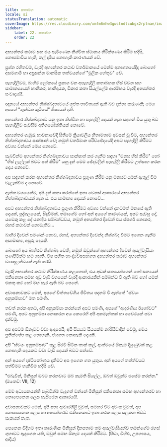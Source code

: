 ```yaml
---
title: කතාබහ
locale: si
statusTranslation: automatic
coverImage: https://res.cloudinary.com/xmfm6mhw3gwctndtcubgx2rptnae/image/upload/v1740468922/small_cover_tratado_de_psicologia_revolucionaria_a4c0dca4e0.webp
sidebar:
    label: 22. කතාබහ
    order: 22
---
```

අභ්‍යන්තර කථාව සහ එය පැමිණෙන නිශ්චිත ස්ථානය නිරීක්ෂණය කිරීම හදිසි, නොපමාවිය හැකි, කල් දැමිය නොහැකි කාරණයක් වේ.

ප්‍රශ්න රහිතවම, වැරදි අභ්‍යන්තර කථාව වර්තමානයේ මෙන්ම අනාගතයේදීද බොහෝ අසමගාමී හා අප්‍රසන්න මානසික තත්වයන්ගේ "මූලික හේතුව" වේ.

පැහැදිලිවම, බාහිර ලෝකයේ ප්‍රකාශ වන අපැහැදිලි කතාබහක හිස් වචන සහ සාමාන්‍යයෙන් හානිකර, හානිදායක, විකාර කතා සියල්ලේම ආරම්භය වැරදි අභ්‍යන්තර සංවාදයයි.

ඥානයේ අභ්‍යන්තර නිශ්ශබ්දතාවයේ ගුප්ත භාවිතයක් ඇති බව දන්නා කරුණකි; මෙය අපගේ "තුන්වන කුටියේ" ශිෂ්‍යයන් දනී.

අභ්‍යන්තර නිශ්ශබ්දතාව යනු ඉතා නිශ්චිත හා පැහැදිලි දෙයක් ගැන සඳහන් විය යුතු බව පැහැදිලිව පැවසීම අතිශයෝක්තියක් නොවේ.

අභ්‍යන්තර ගැඹුරු භාවනාවේදී සිතීමේ ක්‍රියාවලිය හිතාමතාම අවසන් වූ විට, අභ්‍යන්තර නිශ්ශබ්දතාවය සාක්ෂාත් වේ; නමුත් වර්තමාන පරිච්ඡේදයේදී අපට පැහැදිලි කිරීමට අවශ්‍ය වන්නේ මෙය නොවේ.

සැබවින්ම අභ්‍යන්තර නිශ්ශබ්දතාවය සාක්ෂාත් කර ගැනීම සඳහා "මනස හිස් කිරීම" හෝ "හිස් ලෑල්ලක් බවට පත් කිරීම" යනු දැන් මෙම ඡේදවලින් පැහැදිලි කිරීමට උත්සාහ කරන දෙය නොවේ.

අප සඳහන් කරන අභ්‍යන්තර නිශ්ශබ්දතාවය ප්‍රගුණ කිරීම යනු මනසට යමක් ඇතුල් වීම වැළැක්වීම ද නොවේ.

ඇත්ත වශයෙන්ම, අපි දැන් කතා කරන්නේ ඉතා වෙනස් ආකාරයේ අභ්‍යන්තර නිශ්ශබ්දතාවයක් ගැන ය. එය සාමාන්‍ය දෙයක් නොවේ...

අපට අභ්‍යන්තර නිශ්ශබ්දතාවය ප්‍රගුණ කිරීමට අවශ්‍ය වන්නේ දැනටමත් මනසේ ඇති දෙයක්, පුද්ගලයෙක්, සිදුවීමක්, තමාගේම හෝ අන් අයගේ කාරණයක්, අපට පැවසූ දේ, යමෙකු කළ දේ යනාදිය සම්බන්ධවය, නමුත් අභ්‍යන්තර දිවෙන් එය ස්පර්ශ නොකර, රහස් කථාවක් නොමැතිව...

බාහිර දිවෙන් පමණක් නොව, රහස්, අභ්‍යන්තර දිවෙන්ද නිශ්ශබ්ද වීමට ඉගෙන ගැනීම අසාමාන්‍ය, අපූරු දෙයකි.

බොහෝ අය බාහිරව නිශ්ශබ්ද වෙති, නමුත් ඔවුන්ගේ අභ්‍යන්තර දිවෙන් අසල්වැසියා පණපිටින්ම හම ගසති. විෂ සහිත හා ද්වේෂසහගත අභ්‍යන්තර කථාව අභ්‍යන්තර ව්‍යාකූලත්වයක් ඇති කරයි.

වැරදි අභ්‍යන්තර කථාව නිරීක්ෂණය කළහොත්, එය අඩක් සත්‍යයන්ගෙන් හෝ සත්‍යයන් එකිනෙකා සමඟ අඩු වැඩි වශයෙන් වැරදි ආකාරයකින් සම්බන්ධ වී ඇති බව හෝ යමක් එකතු කර හෝ මඟ හැර ඇති බව පෙනේ.

අවාසනාවකට මෙන්, අපගේ චිත්තවේගීය ජීවිතය පදනම් වී ඇත්තේ "ස්වයං අනුකම්පාව" මත පමණි.

තවත් නරක අතට, අපි අනුකම්පා කරන්නේ අපට පමණි, අපගේ "ආදරණීය ඊගෝවට" පමණි, අපට අනුකම්පා නොකරන අය කෙරෙහි අපි අකමැත්තක් හා වෛරයක් පවා දක්වමු.

අප අපටම ඕනෑවට වඩා ආදරෙයි, අපි සියයට සියයක්ම නාරිසිවාදීන් වෙමු, මෙය ප්‍රතික්ෂේප කළ නොහැකි, ජයගත නොහැකි දෙයකි.

අපි "ස්වයං අනුකම්පාව" තුළ සිරවී සිටින තාක් කල්, ආත්මයේ ඕනෑම දියුණුවක් කළ නොහැකි දෙයකට වඩා වැඩි දෙයක් බවට පත්වේ.

අන් අයගේ දෘෂ්ටිකෝණය දැකීමට අප ඉගෙන ගත යුතුය. අන් අයගේ තත්ත්වයට පත්වීමට හැකිවීම හදිසි වේ.

"එබැවින්, මිනිසුන් ඔබට කරනවාට ඔබ කැමති සියල්ල, ඔබත් ඔවුන්ට එසේම කරන්න." (මතෙව්: VII, 12)

මෙම අධ්‍යයනයන්හි සැබවින්ම වැදගත් වන්නේ මිනිසුන් එකිනෙකා සමඟ අභ්‍යන්තරව හා නොපෙනෙන ලෙස හැසිරෙන ආකාරයයි.

අවාසනාවකට මෙන්, අපි ඉතා ආචාරශීලී වුවත්, සමහර විට අවංක වුවත්, අප නොපෙනෙන ලෙස හා අභ්‍යන්තරව එකිනෙකාට ඉතා නරක ලෙස සලකන බවට සැකයක් නැත.

පෙනෙන විදිහට ඉතා කාරුණික මිනිසුන් දිනපතාම තම අසල්වැසියන්ව තමන්ගේම රහස් ගුහාවට ඇදගෙන යති, ඔවුන් සමඟ ඕනෑම දෙයක් කිරීමට. (පීඩා, විහිළු, උපහාසය, ආදිය)

